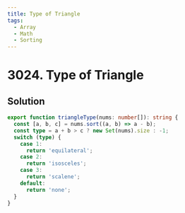 ```yaml
---
title: Type of Triangle
tags:
  - Array
  - Math
  - Sorting
---
```


# 3024. Type of Triangle

<Badges>
  <LevelBadge level="easy" />
  <TopicBadge name="Array" slug="array" />
  <TopicBadge name="Math" slug="math" />
  <TopicBadge name="Sorting" slug="sorting" />
</Badges>

## Solution

```typescript filename="solution.ts" copy
export function triangleType(nums: number[]): string {
  const [a, b, c] = nums.sort((a, b) => a - b);
  const type = a + b > c ? new Set(nums).size : -1;
  switch (type) {
    case 1:
      return 'equilateral';
    case 2:
      return 'isosceles';
    case 3:
      return 'scalene';
    default:
      return 'none';
  }
}
```

<ProblemLink
  codingSite="leetcode"
  href="https://leetcode.com/problems/type-of-triangle"
  title="Type of Triangle"
/>
